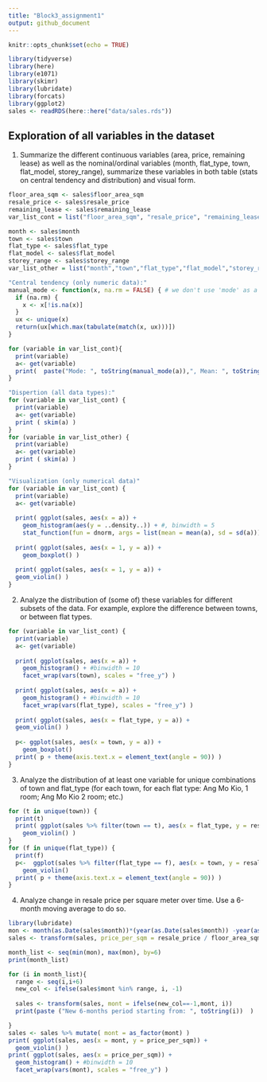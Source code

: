 ```yaml
---
title: "Block3_assignment1"
output: github_document
---
```


```r
knitr::opts_chunk$set(echo = TRUE) 
```
```r
library(tidyverse)
library(here)
library(e1071)
library(skimr)
library(lubridate)
library(forcats)
library(ggplot2)
sales <- readRDS(here::here("data/sales.rds"))
```


## Exploration of all variables in the dataset

1. Summarize the different continuous variables (area, price, remaining lease) as well as the nominal/ordinal variables (month, flat_type, town, flat_model, storey_range), summarize these variables in both table (stats on central tendency and distribution) and visual form.
```r
floor_area_sqm <- sales$floor_area_sqm
resale_price <- sales$resale_price
remaining_lease <- sales$remaining_lease
var_list_cont = list("floor_area_sqm", "resale_price", "remaining_lease")

month <- sales$month
town <- sales$town
flat_type <- sales$flat_type
flat_model <- sales$flat_model
storey_range <- sales$storey_range
var_list_other = list("month","town","flat_type","flat_model","storey_range")

"Central tendency (only numeric data):"
manual_mode <- function(x, na.rm = FALSE) { # we don't use 'mode' as a function name because it already exists
  if (na.rm) {
    x <- x[!is.na(x)]
  }
  ux <- unique(x)
  return(ux[which.max(tabulate(match(x, ux)))])
}

for (variable in var_list_cont){
  print(variable)
  a<- get(variable)
  print(  paste("Mode: ", toString(manual_mode(a)),", Mean: ", toString(mean(a)), ", Median: ", toString(median(a)) )   )
}

"Dispertion (all data types):"
for (variable in var_list_cont) {
  print(variable)
  a<- get(variable)
  print ( skim(a) )
}
for (variable in var_list_other) {
  print(variable)
  a<- get(variable)
  print ( skim(a) )
}
```
```r
"Visualization (only numerical data)"
for (variable in var_list_cont) {
  print(variable)
  a<- get(variable)
  
  print( ggplot(sales, aes(x = a)) + 
    geom_histogram(aes(y = ..density..)) + #, binwidth = 5
    stat_function(fun = dnorm, args = list(mean = mean(a), sd = sd(a)))  )
  
  print( ggplot(sales, aes(x = 1, y = a)) + 
    geom_boxplot() )
  
  print( ggplot(sales, aes(x = 1, y = a)) + 
  geom_violin() )
}

```

2. Analyze the distribution of (some of) these variables for different subsets of the data. For example, explore the difference between towns, or between flat types.

```r
for (variable in var_list_cont) {
  print(variable)
  a<- get(variable)
  
  print( ggplot(sales, aes(x = a)) + 
    geom_histogram() + #binwidth = 10
    facet_wrap(vars(town), scales = "free_y") )
  
  print( ggplot(sales, aes(x = a)) + 
    geom_histogram() + #binwidth = 10
    facet_wrap(vars(flat_type), scales = "free_y") )
  
  print( ggplot(sales, aes(x = flat_type, y = a)) + 
  geom_violin() )
  
  p<- ggplot(sales, aes(x = town, y = a)) + 
    geom_boxplot() 
  print( p + theme(axis.text.x = element_text(angle = 90)) )
}
```
3. Analyze the distribution of at least one variable for unique combinations of town and flat_type (for each town, for each flat type: Ang Mo Kio, 1 room; Ang Mo Kio 2 room; etc.)
```r
for (t in unique(town)) {
  print(t)
  print( ggplot(sales %>% filter(town == t), aes(x = flat_type, y = resale_price)) + 
    geom_violin() )
}
for (f in unique(flat_type)) {
  print(f)
  p<-  ggplot(sales %>% filter(flat_type == f), aes(x = town, y = resale_price)) + 
    geom_violin() 
  print( p + theme(axis.text.x = element_text(angle = 90)) )
}
```
4. Analyze change in resale price per square meter over time. Use a 6-month moving average to do so.
```r
library(lubridate)
mon <- month(as.Date(sales$month))*(year(as.Date(sales$month)) -year(as.Date(min(sales$month))) )
sales <- transform(sales, price_per_sqm = resale_price / floor_area_sqm, mont = mon)

month_list <- seq(min(mon), max(mon), by=6)
print(month_list)

for (i in month_list){
  range <- seq(i,i+6)
  new_col <- ifelse(sales$mont %in% range, i, -1)
  
  sales <- transform(sales, mont = ifelse(new_col==-1,mont, i)) 
  print(paste ("New 6-months period starting from: ", toString(i))  )

}
sales <- sales %>% mutate( mont = as_factor(mont) )
print( ggplot(sales, aes(x = mont, y = price_per_sqm)) + 
  geom_violin() )
print( ggplot(sales, aes(x = price_per_sqm)) + 
  geom_histogram() + #binwidth = 10
  facet_wrap(vars(mont), scales = "free_y") )
```

